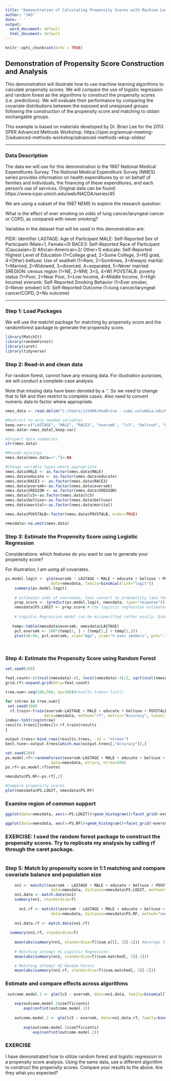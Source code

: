 ```yaml
---
title: "Demonstration of Calculating Propensity Scores with Machine Learning"
author: "JAS"
date: ' '
output:
  word_document: default
  html_document: default
---
```


```r
knitr::opts_chunk$set(echo = TRUE)
```

## Demonstration of Propensity Score Construction and Analysis

This demonstration will illustrate how to use machine learning algorithms to calculate propensity scores. We will compare the use of logistic regression and random forest as the algorithms to construct the propensity scores (i.e. predictions). We will evaluate their performance by comparing the covariate distributions between the exposed and unexposed groups following the construction of the propensity score and matching to obtain exchangable groups.  

This example is based on materials developed by Dr. Brian Lee for the 2013 SPER Advanced Methods Workshop. https://sper.org/annual-meeting-2/advanced-methods-workshop/advanced-methods-wksp-slides/

***

### Data Description

The data we will use for this demonstration is the 1987 National Medical Expenditures Survey. The National Medical Expenditure Survey (NMES) series provides information on health expenditures by or on behalf of families and individuals, the financing of these expenditures, and each person's use of services. Original data can be found: https://www.icpsr.umich.edu/web/NACDA/series/45

We are using a subset of the 1987 NEMS to explore the research question:

What is the effect of ever smoking on odds of lung cancer/laryngeal cancer or COPD, as compared with never smoking?

Variables in the dataset that will be used in this demonstration are:

PIDX: Identifier
LASTAGE: Age of Participant
MALE: Self-Reported Sex of Participant (Male=1, Female=0)
RACE3: Self-Reported Race of Participant (Caucasian=3/ African-American=2/ Other=1)
educate: Self-Reported Highest Level of Education (1=College grad, 2=Some College, 3=HS grad, 4=Other)
beltuse: Use of seatbelt (1=Rare, 2=Somtimes, 3=Always)
marital: 1=Married, 2=Widowed, 3=divorced, 4=separated, 5=Never married
SREGION: census region (1=NE, 2=MW, 3=S, 4=W)
POVSTALB: poverty status (1=Poor, 2=Near Poor, 3=Low Income, 4=Middle Income, 5=High Income)
eversmk: Self-Reported Smoking Behavior (1=Ever smoker, 0=Never smoker)
lc5: Self-Reported Outcome (1=lung cancer/laryngeal cancer/COPD, 0=No outcome)


***

### Step 1: Load Packages

We will use the matchit package for matching by propensity score and the randomforest package to generate the propensity score.


```r
library(MatchIt)
library(randomForest)
library(caret)
library(tidyverse)

```

### Step 2: Read-in and clean data

For random forest, cannot have any missing data. For illustration purposes, we will conduct a complete-case analysis.

Note that missing data have been denoted by a '.'. So we need to change that to NA and then restrict to complete cases. Also need to convert numeric data to factor where appropriate.


```r
nmes_data <- read.delim("C:/Users/js5406/OneDrive - cumc.columbia.edu/ML_Epi/nmes_data.txt")

#Restrict to only needed variables
keep.var<-c("LASTAGE", "MALE", "RACE3", "eversmk", "lc5", "beltuse", "educate", "marital", "SREGION", "POVSTALB")
nmes.data<-nmes_data[,keep.var]

#Inspect data summaries
str(nmes.data)

#Recode missings
nmes.data[nmes.data=="."]<-NA

#Change variable types where appropriate
nmes.data$MALE <- as.factor(nmes.data$MALE)
nmes.data$educate <- as.factor(nmes.data$educate)
nmes.data$RACE3 <- as.factor(nmes.data$RACE3)
nmes.data$eversmk<-as.factor(nmes.data$eversmk)
nmes.data$SREGION <- as.factor(nmes.data$SREGION)
nmes.data$lc5<-as.factor(nmes.data$lc5)
nmes.data$beltuse<-as.factor(nmes.data$beltuse)
nmes.data$marital<-as.factor(nmes.data$marital)

nmes.data$POVSTALB<-factor(nmes.data$POVSTALB, order=TRUE)

nmesdata<-na.omit(nmes.data)    
```

### Step 3: Estimate the Propensity Score using Logistic Regression 

Considerations: which features do you want to use to generate your propensity score?

For illustration, I am using all covariates.

```r
ps.model.logit <- glm(eversmk ~ LASTAGE + MALE + educate + beltuse + POVSTALB + marital + RACE3 + SREGION, 
                    data=nmesdata, family=binomial(link="logit"))
    summary(ps.model.logit)
    
    # estimates odds of eversmoke, then convert to probability (aka the propensity score)
    prop.score <- (predict(ps.model.logit, nmesdata, type="response"))
    nmesdata$PS.LOGIT <- prop.score # the logistic regression estimated PS
    
    # Logistic Regression model can be misspecified rather easily. Example, do age and smoking have a linear relationship?
    
   temp<-table(nmesdata$eversmk, nmesdata$LASTAGE) 
    pct.eversmk <- 100*(temp[2, ] / (temp[2,] + temp[1,]))
    plot(40:94, pct.eversmk, xlab="Age", ylab="% ever smokers", pch=".", cex=7, cex.lab=1.5, cex.axis=1.5)
    
    
```

### Step 4: Estimate the Propensity Score using Random Forest
```r
set.seed(100)

feat.count<-c((ncol(nmesdata)-4), (ncol(nmesdata)-4)/2, sqrt(ncol(nmesdata)-4))
grid.rf<-expand.grid(mtry=feat.count)

tree.num<-seq(100,500, by=200)#results.trees<-list()

for (ntree in tree.num){
 set.seed(100)
  rf.train<-train(eversmk~LASTAGE + MALE + educate + beltuse + POVSTALB + marital + RACE3 + SREGION, 
                 data=nmesdata, method="rf", metric="Accuracy", tuneGrid=grid.rf, importance=TRUE, ntree=ntree)
index<-toString(ntree)
results.trees[[index]]<-rf.train$results
}

output.trees<-bind_rows(results.trees, .id = "ntrees")
best.tune<-output.trees[which.max(output.trees[,"Accuracy"]),]

set.seed(100)
ps.model.rf<-randomForest(eversmk~LASTAGE + MALE + educate + beltuse + POVSTALB + marital + RACE3 + SREGION, 
                    data=nmesdata, mtry=3, ntree=500)
ps.rf<-ps.model.rf$votes

nmesdata$PS.RF<-ps.rf[,2]

#Compare propensity scores
plot(nmesdata$PS.LOGIT, nmesdata$PS.RF)

```
### Examine region of common support

```r

ggplot(data=nmesdata, aes(x=PS.LOGIT))+geom_histogram()+facet_grid(~eversmk)+theme_bw()+ggtitle("Overlap PS from Logistic Regression")

ggplot(data=nmesdata, aes(x=PS.RF))+geom_histogram()+facet_grid(~eversmk)+theme_bw()+ggtitle("Overlap PS from Random Forest")

```


### EXERCISE: I used the random forest package to construct the propensity scores. Try to replicate my analysis by calling rf through the caret package.

```r

```

### Step 5: Match by propensity score in 1:1 matching and compare covariate balance and population size

```r
    nn1 <- matchit(eversmk ~ LASTAGE + MALE + educate + beltuse + POVSTALB + marital + RACE3 + SREGION, 
                    data=nmesdata, distance=nmesdata$PS.LOGIT, method="nearest", discard="both", caliper=0.2, ratio=1)
    nn1.data <- match.data(nn1)
    summary(nn1, standardize=T)
    
      nn1.rf <- matchit(eversmk ~ LASTAGE + MALE + educate + beltuse + POVSTALB + marital + RACE3 + SREGION, 
                    data=nmesdata, distance=nmesdata$PS.RF, method="nearest", discard = "both", caliper=0.2, ratio=1)
      
    nn1.data.rf <- match.data(nn1.rf)
    
  summary(nn1.rf, standardize=T)
    
    mean(abs(summary(nn1, standardize=T)$sum.all[, 3][-1])) #Average Standardized Mean Difference-Unmatched
    
    # Matching attempt #1 Logistic Regression
    mean(abs(summary(nn1, standardize=T)$sum.matched[, 3][-1])) 

    # Matching attempt #2 Random Forest
    mean(abs(summary(nn1.rf, standardize=T)$sum.matched[, 3][-1])) 
```

### Estimate and compare effects across algorithms

```r

 outcome.model.1 <- glm(lc5 ~ eversmk, data=nn1.data, family=binomial(link="logit"))
    
    exp(outcome.model.1$coefficients)
        exp(confint(outcome.model.1))
    
    outcome.model.2 <- glm(lc5 ~ eversmk, data=nn1.data.rf, family=binomial(link="logit"))
    
        exp(outcome.model.2$coefficients)
            exp(confint(outcome.model.2))
```


### EXERCISE

I have demonstrated how to utilize random forest and logistic regression in a propensity score analysis. Using the same data, use a different algorithm to construct the propensity scores. Compare your results to the above. Are they what you expected? 